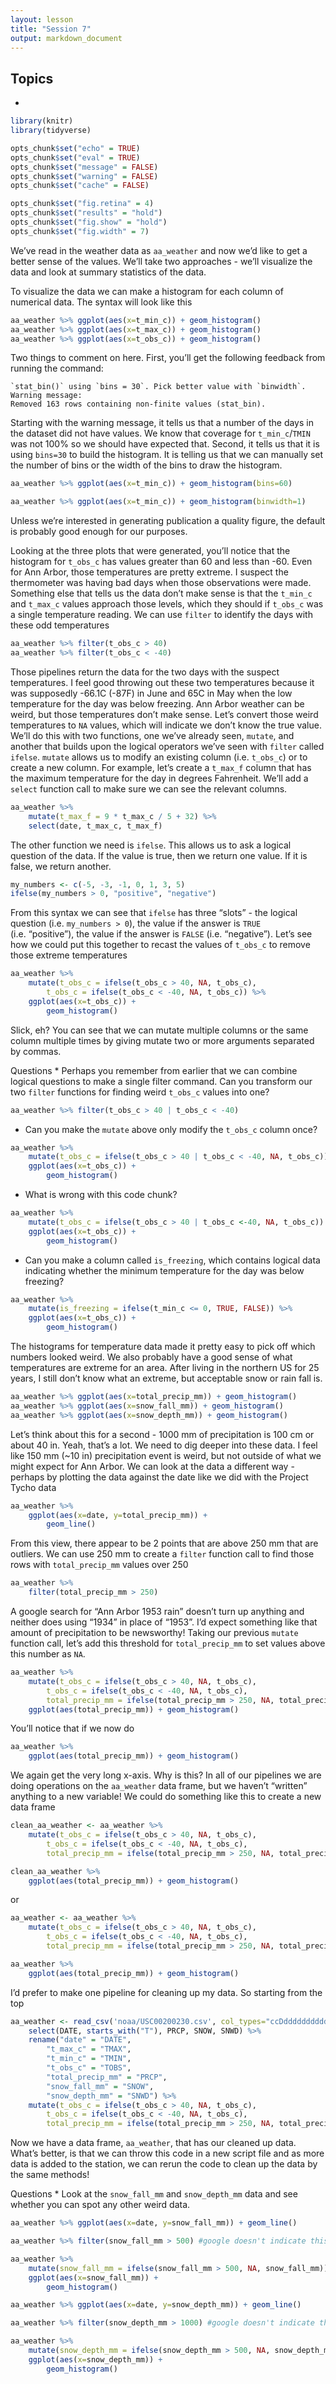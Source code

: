 ```yaml
---
layout: lesson
title: "Session 7"
output: markdown_document
---
```


## Topics
*


```r
library(knitr)
library(tidyverse)

opts_chunk$set("echo" = TRUE)
opts_chunk$set("eval" = TRUE)
opts_chunk$set("message" = FALSE)
opts_chunk$set("warning" = FALSE)
opts_chunk$set("cache" = FALSE)

opts_chunk$set("fig.retina" = 4)
opts_chunk$set("results" = "hold")
opts_chunk$set("fig.show" = "hold")
opts_chunk$set("fig.width" = 7)
```



We've read in the weather data as `aa_weather` and now we'd like to get a better sense of the values. We'll take two approaches - we'll visualize the data and look at summary statistics of the data.

To visualize the data we can make a histogram for each column of numerical data. The syntax will look like this

```r
aa_weather %>% ggplot(aes(x=t_min_c)) + geom_histogram()
aa_weather %>% ggplot(aes(x=t_max_c)) + geom_histogram()
aa_weather %>% ggplot(aes(x=t_obs_c)) + geom_histogram()
```

Two things to comment on here. First, you'll get the following feedback from running the command:

```
`stat_bin()` using `bins = 30`. Pick better value with `binwidth`.
Warning message:
Removed 163 rows containing non-finite values (stat_bin).
```

Starting with the warning message, it tells us that a number of the days in the dataset did not have values. We know that coverage for `t_min_c`/`TMIN` was not 100% so we should have expected that. Second, it tells us that it is using `bins=30` to build the histogram. It is telling us that we can manually set the number of bins or the width of the bins to draw the histogram.

```r
aa_weather %>% ggplot(aes(x=t_min_c)) + geom_histogram(bins=60)
```

```r
aa_weather %>% ggplot(aes(x=t_min_c)) + geom_histogram(binwidth=1)
```

Unless we're interested in generating publication a quality figure, the default is probably good enough for our purposes.

Looking at the three plots that were generated, you'll notice that the histogram for `t_obs_c` has values greater than 60 and less than -60. Even for Ann Arbor, those temperatures are pretty extreme. I suspect the thermometer was having bad days when those observations were made. Something else that tells us the data don't make sense is that the `t_min_c` and `t_max_c` values approach those levels, which they should if `t_obs_c` was a single temperature reading. We can use `filter` to identify the days with these odd temperatures

```r
aa_weather %>% filter(t_obs_c > 40)
aa_weather %>% filter(t_obs_c < -40)
```

Those pipelines return the data for the two days with the suspect temperatures. I feel good throwing out these two temperatures because it was supposedly -66.1C (-87F) in June and 65C in May when the low temperature for the day was below freezing. Ann Arbor weather can be weird, but those temperatures don't make sense. Let's convert those weird temperatures to `NA` values, which will indicate we don't know the true value. We'll do this with two functions, one we've already seen, `mutate`, and another that builds upon the logical operators we've seen with `filter` called `ifelse`. `mutate` allows us to modify an existing column (i.e. `t_obs_c`) or to create a new column. For example, let's create a `t_max_f` column that has the maximum temperature for the day in degrees Fahrenheit. We'll add a `select` function call to make sure we can see the relevant columns.

```r
aa_weather %>%
	mutate(t_max_f = 9 * t_max_c / 5 + 32) %>%
	select(date, t_max_c, t_max_f)
```

The other function we need is `ifelse`. This allows us to ask a logical question of the data. If the value is true, then we return one value. If it is false, we return another.

```R
my_numbers <- c(-5, -3, -1, 0, 1, 3, 5)
ifelse(my_numbers > 0, "positive", "negative")
```

From this syntax we can see that `ifelse` has three "slots" - the logical question (i.e. `my_numbers > 0`), the value if the answer is `TRUE` (i.e. "positive"), the value if the answer is `FALSE` (i.e. "negative"). Let's see how we could put this together to recast the values of `t_obs_c` to remove those extreme temperatures

```r
aa_weather %>%
	mutate(t_obs_c = ifelse(t_obs_c > 40, NA, t_obs_c),
		t_obs_c = ifelse(t_obs_c < -40, NA, t_obs_c)) %>%
	ggplot(aes(x=t_obs_c)) +
		geom_histogram()
```

Slick, eh? You can see that we can mutate multiple columns or the same column multiple times by giving mutate two or more arguments separated by commas.


Questions
* Perhaps you remember from earlier that we can combine logical questions to make a single filter command. Can you transform our two `filter` functions for finding weird `t_obs_c` values into one?

```r
aa_weather %>% filter(t_obs_c > 40 | t_obs_c < -40)
```

* Can you make the `mutate` above only modify the `t_obs_c` column once?

```r
aa_weather %>%
	mutate(t_obs_c = ifelse(t_obs_c > 40 | t_obs_c < -40, NA, t_obs_c)) %>%
	ggplot(aes(x=t_obs_c)) +
		geom_histogram()
```

* What is wrong with this code chunk?

```r
aa_weather %>%
	mutate(t_obs_c = ifelse(t_obs_c > 40 | t_obs_c <-40, NA, t_obs_c)) %>%
	ggplot(aes(x=t_obs_c)) +
		geom_histogram()
```

* Can you make a column called `is_freezing`, which contains logical data indicating whether the minimum temperature for the day was below freezing?

```r
aa_weather %>%
	mutate(is_freezing = ifelse(t_min_c <= 0, TRUE, FALSE)) %>%
	ggplot(aes(x=t_obs_c)) +
		geom_histogram()
```



The histograms for temperature data made it pretty easy to pick off which numbers looked weird. We also probably have a good sense of what temperatures are extreme for an area. After living in the northern US for 25 years, I still don't know what an extreme, but acceptable snow or rain fall is.

```r
aa_weather %>% ggplot(aes(x=total_precip_mm)) + geom_histogram()
aa_weather %>% ggplot(aes(x=snow_fall_mm)) + geom_histogram()
aa_weather %>% ggplot(aes(x=snow_depth_mm)) + geom_histogram()
```

Let's think about this for a second - 1000 mm of precipitation is 100 cm or about 40 in. Yeah, that's a lot. We need to dig deeper into these data. I feel like 150 mm (~10 in) precipitation event is weird, but not outside of what we might expect for Ann Arbor. We can look at the data a different way - perhaps by plotting the data against the date like we did with the Project Tycho data

```r
aa_weather %>%
	ggplot(aes(x=date, y=total_precip_mm)) +
		geom_line()
```

From this view, there appear to be 2 points that are above 250 mm that are outliers. We can use 250 mm to create a `filter` function call to find those rows with `total_precip_mm` values over 250

```r
aa_weather %>%
	filter(total_precip_mm > 250)
```

A google search for "Ann Arbor 1953 rain" doesn't turn up anything and neither does using "1934" in place of "1953". I'd expect something like that amount of precipitation to be newsworthy! Taking our previous `mutate` function call, let's add this threshold for `total_precip_mm` to set values above this number as `NA`.


```r
aa_weather %>%
	mutate(t_obs_c = ifelse(t_obs_c > 40, NA, t_obs_c),
		t_obs_c = ifelse(t_obs_c < -40, NA, t_obs_c),
		total_precip_mm = ifelse(total_precip_mm > 250, NA, total_precip_mm)) %>%
	ggplot(aes(total_precip_mm)) + geom_histogram()
```

You'll notice that if we now do

```r
aa_weather %>%
	ggplot(aes(total_precip_mm)) + geom_histogram()
```

We again get the very long x-axis. Why is this? In all of our pipelines we are doing operations on the `aa_weather` data frame, but we haven't "written" anything to a new variable! We could do something like this to create a new data frame

```r
clean_aa_weather <- aa_weather %>%
	mutate(t_obs_c = ifelse(t_obs_c > 40, NA, t_obs_c),
		t_obs_c = ifelse(t_obs_c < -40, NA, t_obs_c),
		total_precip_mm = ifelse(total_precip_mm > 250, NA, total_precip_mm))

clean_aa_weather %>%
	ggplot(aes(total_precip_mm)) + geom_histogram()
```

or

```r
aa_weather <- aa_weather %>%
	mutate(t_obs_c = ifelse(t_obs_c > 40, NA, t_obs_c),
		t_obs_c = ifelse(t_obs_c < -40, NA, t_obs_c),
		total_precip_mm = ifelse(total_precip_mm > 250, NA, total_precip_mm))

aa_weather %>%
	ggplot(aes(total_precip_mm)) + geom_histogram()
```

I'd prefer to make one pipeline for cleaning up my data. So starting from the top

```r
aa_weather <- read_csv('noaa/USC00200230.csv', col_types="ccDdddddddddd") %>%
	select(DATE, starts_with("T"), PRCP, SNOW, SNWD) %>%
	rename("date" = "DATE",
		"t_max_c" = "TMAX",
		"t_min_c" = "TMIN",
		"t_obs_c" = "TOBS",
		"total_precip_mm" = "PRCP",
		"snow_fall_mm" = "SNOW",
		"snow_depth_mm" = "SNWD") %>%
	mutate(t_obs_c = ifelse(t_obs_c > 40, NA, t_obs_c),
		t_obs_c = ifelse(t_obs_c < -40, NA, t_obs_c),
		total_precip_mm = ifelse(total_precip_mm > 250, NA, total_precip_mm))
```

Now we have a data frame, `aa_weather`, that has our cleaned up data. What's better, is that we can throw this code in a new script file and as more data is added to the station, we can rerun the code to clean up the data by the same methods!


Questions
* Look at the `snow_fall_mm` and `snow_depth_mm` data and see whether you can spot any other weird data.

```r
aa_weather %>% ggplot(aes(x=date, y=snow_fall_mm)) + geom_line()

aa_weather %>% filter(snow_fall_mm > 500) #google doesn't indicate this is correct

aa_weather %>%
	mutate(snow_fall_mm = ifelse(snow_fall_mm > 500, NA, snow_fall_mm)) %>%
	ggplot(aes(x=snow_fall_mm)) +
		geom_histogram()
```


```r
aa_weather %>% ggplot(aes(x=date, y=snow_depth_mm)) + geom_line()

aa_weather %>% filter(snow_depth_mm > 1000) #google doesn't indicate this is correct

aa_weather %>%
	mutate(snow_depth_mm = ifelse(snow_depth_mm > 500, NA, snow_depth_mm)) %>%
	ggplot(aes(x=snow_depth_mm)) +
		geom_histogram()
```
